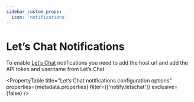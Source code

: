 ```yaml
---
sidebar_custom_props:
  icon: 'notifications'
---
```


# Let’s Chat Notifications

To enable [Let’s Chat](https://sdelements.github.io/lets-chat/) notifications you need to add the host url and add the API token and username from Let’s Chat

<PropertyTable
  title="Let’s Chat notifications configuration options"
  properties={metadata.properties}
  filter={['notify.letschat']}
  exclusive={false}
/>
